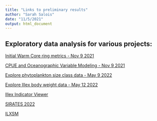 ```yaml
---
title: "Links to preliminary results"
author: "Sarah Salois"
date: "11/5/2021"
output: html_document
---
```

  
  <!-- ADD LINKS BELOW, note, using the RMD link syntax will open the presentation in the same tab, which is annoying. Use the html with the "_blank" to fix that behavior --> 
  
## Exploratory data analysis for various projects:
  
<a href="https://ssalois1.github.io/preliminary_results/calc_dist_to_wcr.html" target="_blank"> Initial Warm Core ring metrics - Nov 9 2021 </a>
  
  
<a href="https://ssalois1.github.io/preliminary_results/analyze_pulse_with_env.html" target="_blank"> CPUE and Oceanographic Variable Modeling - Nov 9 2021 </a>  


<a href="https://ssalois1.github.io/preliminary_results/viz_phyto_size_class.html" target="_blank"> Explore phytoplankton size class data - May 9 2022 </a>
 
 
 <a href="https://ssalois1.github.io/preliminary_results/viz_phyto_size_class.html" target="_blank"> Explore Illex body weight data - May 12 2022 </a>
 
 
 <a href="https://ssalois1.github.io/preliminary_results/view_weekly_indicators.html" target="_blank"> Illex Indicator Viewer </a>
 
 
 <a href="https://ssalois1.github.io/preliminary_results/sirates_2022_data_viz.html" target="_blank"> SIRATES 2022 </a>
 
 
  <a href="https://ssalois1.github.io/preliminary_results/ilxsm_stats_and_maps.html" target="_blank"> ILXSM </a>
  
  
  